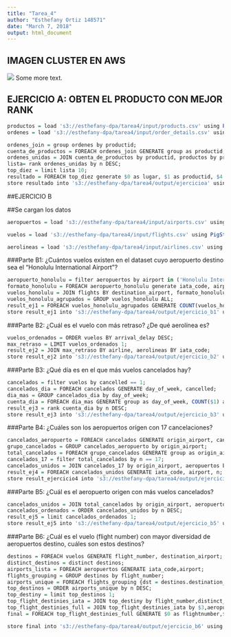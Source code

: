 ```yaml
---
title: "Tarea_4"
author: "Esthefany Ortiz 148571"
date: "March 7, 2018"
output: html_document
---
```




## IMAGEN CLUSTER EN AWS

![](Desktop/cluster.png)
Some more text.


## EJERCICIO A: OBTEN EL PRODUCTO CON MEJOR RANK

```r
productos = load 's3://esthefany-dpa/tarea4/input/products.csv' using PigStorage(',') as (productid:chararray, productname:chararray, supplierid:chararray, categoryid:chararray, quantityperunit:int, unitprice:float, unitsinstock:int, unitsonorder:int, reorderlevel:int, discounted:int);
ordenes = load 's3://esthefany-dpa/tarea4/input/order_details.csv' using PigStorage(',') as (orderid:chararray,productid:chararray,unitprice:float,quantity:int, discount:float);

ordenes_join = group ordenes by productid;
cuenta_de_productos = FOREACH ordenes_join GENERATE group as productid,COUNT($1) as n;
ordenes_unidas = JOIN cuenta_de_productos by productid, productos by productid;
lista= rank ordenes_unidas by n DESC;
top_diez = limit lista 10;
resultado = FOREACH top_diez generate $0 as lugar, $1 as productid, $4 as nombre_de_producto, $2 as total_ordenes;
store resultado into 's3://esthefany-dpa/tarea4/output/ejercicioa' using PigStorage(',', '-schema');

```




##EJERCICIO B

##Se cargan los datos
```r
aeropuertos = load 's3://esthefany-dpa/tarea4/input/airports.csv' using PigStorage(',') as (iata_code:chararray, airport:chararray, city:chararray, state:chararray, country:chararray, latitude:float, longitude:float);

vuelos = load 's3://esthefany-dpa/tarea4/input/flights.csv' using PigStorage(',') as (year:int, month:int, day:int, day_of_week:int, airline:chararray, flight_number:int, tail_number:chararray, origin_airport:chararray, destination_airport:chararray, scheduled_departure:int, departure_time:int, departure_delay:int, taxi_out:int,  wheels_off:int, scheduled_time:int, elapsed_time:int, air_time:int,   distance:int, wheels_on:int, taxi_in:int, scheduled_arrival:int, arrival_time:int, arrival_delay:int, diverted:int, cancelled:int, cancellation_reason:chararray, air_system_delay:chararray, security_delay:chararray, airline_delay:chararray, late_aircraft_delay:chararray, weather_delay:chararray);

aerolineas = load 's3://esthefany-dpa/tarea4/input/airlines.csv' using PigStorage(',') as (iata_code:chararray,airline:chararray);
```


###Parte B1:
¿Cuántos vuelos existen en el dataset cuyo aeropuerto destino sea el "Honolulu International Airport"?

```r
aeropuerto_honolulu = filter aeropuertos by airport in ('Honolulu International Airport');
formato_honolulu = FOREACH aeropuerto_honolulu generate iata_code, airport;
vuelos_honolulu = JOIN flights BY destination_airport, formato_honolulu BY iata_code;
vuelos_honolulu_agrupados = GROUP vuelos_honolulu ALL;
result_ej1 = FOREACH vuelos_honolulu_agrupados GENERATE COUNT(vuelos_honolulu);
store result_ej1 into 's3://esthefany-dpa/tarea4/output/ejercicio_b1' using PigStorage(',', '-schema');
```

###Parte B2:
¿Cuál es el vuelo con más retraso? ¿De qué aerolínea es?

```r
vuelos_ordenados = ORDER vuelos BY arrival_delay DESC;
max_retraso = LIMIT vuelos_ordenados 1;
result_ej2 = JOIN max_retraso BY airline, aerolineas BY iata_code;
store result_ej2 into 's3://esthefany-dpa/tarea4/output/ejercicio_b2' using PigStorage(',', '-schema');
```

###Parte B3:
¿Qué día es en el que más vuelos cancelados hay?

```r
cancelados = filter vuelos by cancelled == 1;
cancelados_dia = FOREACH cancelados GENERATE day_of_week, cancelled;
dia_mas = GROUP cancelados_dia by day_of_week;
cuenta_dia = FOREACH dia_mas GENERATE group as day_of_week, COUNT($1) as n;
result_ej3 = rank cuenta_dia by n DESC;
store result_ej3 into 's3://esthefany-dpa/tarea4/output/ejercicio_b3' using PigStorage(',', '-schema');
```

###Parte B4:
¿Cuáles son los aeropuertos orígen con 17 cancelaciones?
```r
cancelados_aeropuerto = FOREACH cancelados GENERATE origin_airport, cancelled;
grupo_cancelados = GROUP cancelados_aeropuerto by origin_airport;
total_cancelados = FOREACH grupo_cancelados GENERATE group as origin_airport, COUNT($1) as n;
cancelados_17 = filter total_cancelados by n == 17;
cancelados_unidos = JOIN cancelados_17 by origin_airport, aeropuertos by iata_code;
result_ej4 = FOREACH cancelados_unidos GENERATE iata_code, airport, n;
store result_ejercicio4 into 's3://esthefany-dpa/tarea4/output/ejercicio_b4' using PigStorage(',', '-schema');
```

###Parte B5:
¿Cuál es el aeropuerto origen con más vuelos cancelados?
```r
cancelados_unidos = JOIN total_cancelados by origin_airport, aeropuertos by iata_code;
cancelados_ordenados = ORDER cancelados_unidos by n DESC;
result_ej5 = limit cancelados_ordenados 1;
store result_ej5 into 's3://esthefany-dpa/tarea4/output/ejercicio_b5' using PigStorage(',', '-schema');
```


###Parte B6:
¿Cuál es el vuelo (flight number) con mayor diversidad de aeropuertos destino, cuáles son estos destinos? 
```r
destinos = FOREACH vuelos GENERATE flight_number, destination_airport;
distinct_destinos = distinct destinos;
airports_lista = FOREACH aeropuertos GENERATE iata_code,airport;
flights_grouping = GROUP destinos by flight_number;
airports_unique = FOREACH flights_grouping {dst = destinos.destination_airport; unique_airport = distinct dst; GENERATE group as flight_number, COUNT(unique_airport) as n;};
top_destinos = ORDER airports_unique by n DESC;
top_destiny = limit top_destinos 1;
top_flight_destinies_iata = JOIN top_destiny by flight_number,distinct_destinos by flight_number;
top_flight_destinies_full = JOIN top_flight_destinies_iata by $3,aeropuertos by iata_code;
final = FOREACH top_flight_destinies_full GENERATE $0 as flightnumber,$1 as flights_quantity,$3 as iata_code, $5 as airline;

store final into 's3://esthefany-dpa/tarea4/output/ejercicio_b6' using PigStorage(',', '-schema');
```




